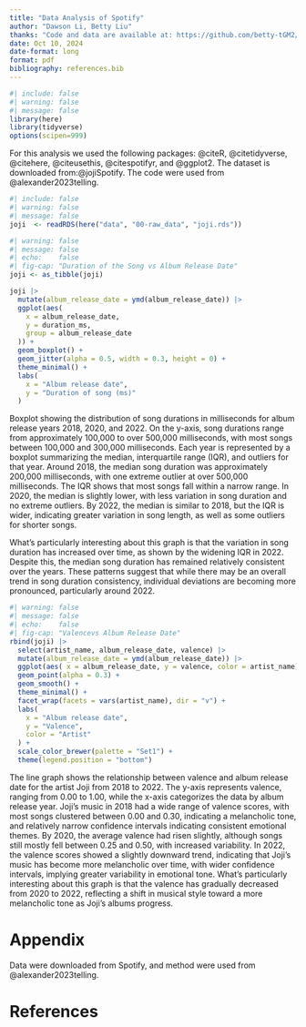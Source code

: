 ```yaml
---
title: "Data Analysis of Spotify"
author: "Dawson Li, Betty Liu"
thanks: "Code and data are available at: https://github.com/betty-tGM2/Data_analysis_spotify.git"
date: Oct 10, 2024
date-format: long
format: pdf
bibliography: references.bib
---
```


```r
#| include: false
#| warning: false
#| message: false
library(here)
library(tidyverse)
options(scipen=999)
```


For this analysis we used the following packages: @citeR, @citetidyverse, @citehere, @citeusethis, @citespotifyr, and @ggplot2. The dataset is downloaded from:@jojiSpotify. The code were used from @alexander2023telling. 


```r
#| include: false
#| warning: false
#| message: false
joji  <- readRDS(here("data", "00-raw_data", "joji.rds"))
```

```r
#| warning: false
#| message: false
#| echo:    false
#| fig-cap: "Duration of the Song vs Album Release Date"
joji <- as_tibble(joji)

joji |>
  mutate(album_release_date = ymd(album_release_date)) |>
  ggplot(aes(
    x = album_release_date,
    y = duration_ms,
    group = album_release_date
  )) +
  geom_boxplot() +
  geom_jitter(alpha = 0.5, width = 0.3, height = 0) +
  theme_minimal() +
  labs(
    x = "Album release date",
    y = "Duration of song (ms)"
  )
```
Boxplot showing the distribution of song durations in milliseconds for album release years 2018, 2020, and 2022. On the y-axis, song durations range from approximately 100,000 to over 500,000 milliseconds, with most songs between 100,000 and 300,000 milliseconds. Each year is represented by a boxplot summarizing the median, interquartile range (IQR), and outliers for that year. Around 2018, the median song duration was approximately 200,000 milliseconds, with one extreme outlier at over 500,000 milliseconds. The IQR shows that most songs fall within a narrow range. In 2020, the median is slightly lower, with less variation in song duration and no extreme outliers. By 2022, the median is similar to 2018, but the IQR is wider, indicating greater variation in song length, as well as some outliers for shorter songs.

What’s particularly interesting about this graph is that the variation in song duration has increased over time, as shown by the widening IQR in 2022. Despite this, the median song duration has remained relatively consistent over the years. These patterns suggest that while there may be an overall trend in song duration consistency, individual deviations are becoming more pronounced, particularly around 2022.
```r
#| warning: false
#| message: false
#| echo:    false
#| fig-cap: "Valencevs Album Release Date"
rbind(joji) |>
  select(artist_name, album_release_date, valence) |>
  mutate(album_release_date = ymd(album_release_date)) |> 
  ggplot(aes( x = album_release_date, y = valence, color = artist_name)) +
  geom_point(alpha = 0.3) +
  geom_smooth() +
  theme_minimal() +
  facet_wrap(facets = vars(artist_name), dir = "v") +
  labs(
    x = "Album release date",
    y = "Valence",
    color = "Artist"
  ) +
  scale_color_brewer(palette = "Set1") +
  theme(legend.position = "bottom")
```
The line graph shows the relationship between valence and album release date for the artist Joji from 2018 to 2022. The y-axis represents valence, ranging from 0.00 to 1.00, while the x-axis categorizes the data by album release year. Joji's music in 2018 had a wide range of valence scores, with most songs clustered between 0.00 and 0.30, indicating a melancholic tone, and relatively narrow confidence intervals indicating consistent emotional themes. By 2020, the average valence had risen slightly, although songs still mostly fell between 0.25 and 0.50, with increased variability. In 2022, the valence scores showed a slightly downward trend, indicating that Joji's music has become more melancholic over time, with wider confidence intervals, implying greater variability in emotional tone. What's particularly interesting about this graph is that the valence has gradually decreased from 2020 to 2022, reflecting a shift in musical style toward a more melancholic tone as Joji's albums progress.


\newpage

\appendix

# Appendix {-}
Data were downloaded from Spotify, and method were used from @alexander2023telling.


\newpage
# References


